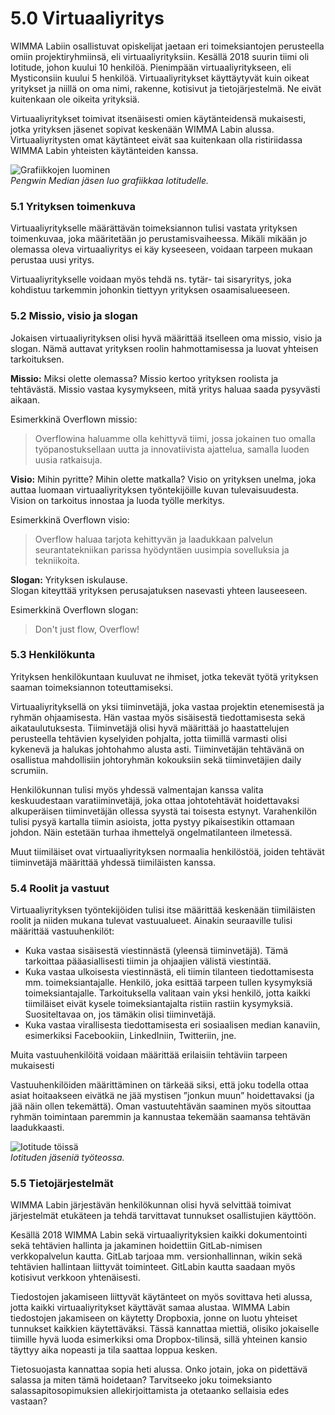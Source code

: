 # 5.0 Virtuaaliyritys

WIMMA Labiin osallistuvat opiskelijat jaetaan eri toimeksiantojen perusteella omiin projektiryhmiinsä, eli virtuaaliyrityksiin. Kesällä 2018 suurin tiimi oli Iotitude, johon kuului 10 henkilöä. Pienimpään virtuaaliyritykseen, eli Mysticonsiin kuului 5 henkilöä. Virtuaaliyritykset käyttäytyvät kuin oikeat yritykset ja niillä on oma nimi, rakenne, kotisivut ja tietojärjestelmä. Ne eivät kuitenkaan ole oikeita yrityksiä.

Virtuaaliyritykset toimivat itsenäisesti omien käytänteidensä mukaisesti, jotka yrityksen jäsenet sopivat keskenään WIMMA Labin alussa. Virtuaaliyritysten omat käytänteet eivät saa kuitenkaan olla ristiriidassa WIMMA Labin yhteisten käytänteiden kanssa.

![Grafiikkojen luominen](../images/image012.jpg)  
*Pengwin Median jäsen luo grafiikkaa Iotitudelle.*

### 5.1 Yrityksen toimenkuva

Virtuaaliyritykselle määrättävän toimeksiannon tulisi vastata yrityksen toimenkuvaa, joka määritetään jo perustamisvaiheessa. Mikäli mikään jo olemassa oleva virtuaaliyritys ei käy kyseeseen, voidaan tarpeen mukaan perustaa uusi yritys.

Virtuaaliyritykselle voidaan myös tehdä ns. tytär- tai sisaryritys, joka kohdistuu tarkemmin johonkin tiettyyn yrityksen osaamisalueeseen.

### 5.2 Missio, visio ja slogan

Jokaisen virtuaaliyrityksen olisi hyvä määrittää itselleen oma missio, visio ja slogan. Nämä auttavat yrityksen roolin hahmottamisessa ja luovat yhteisen tarkoituksen.

**Missio:** Miksi olette olemassa? 
Missio kertoo yrityksen roolista ja tehtävästä. Missio vastaa kysymykseen, mitä yritys haluaa saada pysyvästi aikaan.

Esimerkkinä Overflown missio:
> Overflowina haluamme olla kehittyvä tiimi, jossa jokainen tuo omalla työpanostuksellaan uutta ja innovatiivista ajattelua, samalla luoden uusia ratkaisuja.

**Visio:** Mihin pyritte? Mihin olette matkalla?
Visio on yrityksen unelma, joka auttaa luomaan virtuaaliyrityksen työntekijöille kuvan tulevaisuudesta. Vision on tarkoitus innostaa ja luoda työlle merkitys.

Esimerkkinä Overflown visio:
> Overflow haluaa tarjota kehittyvän ja laadukkaan palvelun seurantatekniikan parissa hyödyntäen uusimpia sovelluksia ja tekniikoita.

**Slogan:** Yrityksen iskulause.  
Slogan kiteyttää yrityksen perusajatuksen nasevasti yhteen lauseeseen.

Esimerkkinä Overflown slogan:
> Don't just flow, Overflow!

### 5.3 Henkilökunta

Yrityksen henkilökuntaan kuuluvat ne ihmiset, jotka tekevät työtä yrityksen saaman toimeksiannon toteuttamiseksi.

Virtuaaliyrityksellä on yksi tiiminvetäjä, joka vastaa projektin etenemisestä ja ryhmän ohjaamisesta. Hän vastaa myös sisäisestä tiedottamisesta sekä aikataulutuksesta. Tiiminvetäjä olisi hyvä määrittää jo haastattelujen perusteella tehtävien kyselyiden pohjalta, jotta tiimillä varmasti olisi kykenevä ja halukas johtohahmo alusta asti. Tiiminvetäjän tehtävänä on osallistua mahdollisiin johtoryhmän kokouksiin sekä tiiminvetäjien daily scrumiin.

Henkilökunnan tulisi myös yhdessä valmentajan kanssa valita keskuudestaan varatiiminvetäjä, joka ottaa johtotehtävät hoidettavaksi alkuperäisen tiiminvetäjän ollessa syystä tai toisesta estynyt. Varahenkilön tulisi pysyä kartalla tiimin asioista, jotta pystyy pikaisestikin ottamaan johdon. Näin estetään turhaa ihmettelyä ongelmatilanteen ilmetessä.

Muut tiimiläiset ovat virtuaaliyrityksen normaalia henkilöstöä, joiden tehtävät tiiminvetäjä määrittää yhdessä tiimiläisten kanssa.

### 5.4 Roolit ja vastuut

Virtuaaliyrityksen työntekijöiden tulisi itse määrittää keskenään tiimiläisten roolit ja niiden mukana tulevat vastuualueet. Ainakin seuraaville tulisi määrittää vastuuhenkilöt:

* Kuka vastaa sisäisestä viestinnästä (yleensä tiiminvetäjä). Tämä tarkoittaa pääasiallisesti tiimin ja ohjaajien välistä viestintää.
* Kuka vastaa ulkoisesta viestinnästä, eli tiimin tilanteen tiedottamisesta mm. toimeksiantajalle. Henkilö, joka esittää tarpeen tullen kysymyksiä toimeksiantajalle. Tarkoituksella valitaan vain yksi henkilö, jotta kaikki tiimiläiset eivät kysele toimeksiantajalta ristiin rastiin kysymyksiä. Suositeltavaa on, jos tämäkin olisi tiiminvetäjä.
* Kuka vastaa virallisesta tiedottamisesta eri sosiaalisen median kanaviin, esimerkiksi Facebookiin, LinkedIniin, Twitteriin, jne. 

Muita vastuuhenkilöitä voidaan määrittää erilaisiin tehtäviin tarpeen mukaisesti

Vastuuhenkilöiden määrittäminen on tärkeää siksi, että joku todella ottaa asiat hoitaakseen eivätkä ne jää mystisen ”jonkun muun” hoidettavaksi (ja jää näin ollen tekemättä). Oman vastuutehtävän saaminen myös sitouttaa ryhmän toimintaan paremmin ja kannustaa tekemään saamansa tehtävän laadukkaasti.

![Iotitude töissä](../images/image013.jpg)   
*Iotituden jäseniä työteossa.*

### 5.5 Tietojärjestelmät

WIMMA Labin järjestävän henkilökunnan olisi hyvä selvittää toimivat järjestelmät etukäteen ja tehdä tarvittavat tunnukset osallistujien käyttöön.

Kesällä 2018 WIMMA Labin sekä virtuaaliyrityksien kaikki dokumentointi sekä tehtävien hallinta ja jakaminen hoidettiin GitLab-nimisen verkkopalvelun kautta. GitLab tarjoaa mm. versionhallinnan, wikin sekä tehtävien hallintaan liittyvät toiminteet. GitLabin kautta saadaan myös kotisivut verkkoon yhtenäisesti.

Tiedostojen jakamiseen liittyvät käytänteet on myös sovittava heti alussa, jotta kaikki virtuaaliyritykset käyttävät samaa alustaa. WIMMA Labin tiedostojen jakamiseen on käytetty Dropboxia, jonne on luotu yhteiset tunnukset kaikkien käytettäväksi. Tässä kannattaa miettiä, olisiko jokaiselle tiimille hyvä luoda esimerkiksi oma Dropbox-tilinsä, sillä yhteinen kansio täyttyy aika nopeasti ja tila saattaa loppua kesken.

Tietosuojasta kannattaa sopia heti alussa. Onko jotain, joka on pidettävä salassa ja miten tämä hoidetaan? Tarvitseeko joku toimeksianto salassapitosopimuksien allekirjoittamista ja otetaanko sellaisia edes vastaan?

